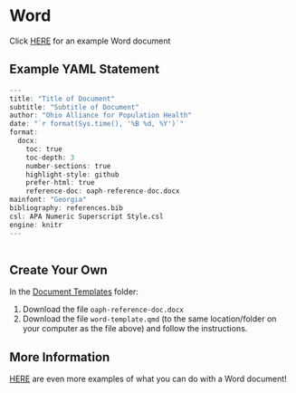 # Word

Click [HERE](https://catmailohio.sharepoint.com/:w:/s/CHSP-OAIPH/EWRJYuNEGgtIg9yUi_BAopEBN84hFtDKgD34ir-E7iOuig?e=RZ6Tq6) for an example Word document

## Example YAML Statement

```r

---
title: "Title of Document"
subtitle: "Subtitle of Document"
author: "Ohio Alliance for Population Health"
date: "`r format(Sys.time(), '%B %d, %Y')`"
format: 
  docx:
    toc: true
    toc-depth: 3
    number-sections: true
    highlight-style: github
    prefer-html: true
    reference-doc: oaph-reference-doc.docx
mainfont: "Georgia"
bibliography: references.bib
csl: APA Numeric Superscript Style.csl
engine: knitr
---
  
```

## Create Your Own

In the [Document Templates](https://catmailohio.sharepoint.com/:f:/s/CHSP-OAIPH/ElBBCzi3jYxBu7QteV9B0F8BtM5yBr6-VQbXafZsS3wQ0Q?e=Q7INHc) folder:

1.  Download the file `oaph-reference-doc.docx`
2.  Download the file `word-template.qmd` (to the same location/folder on your computer as the file above) and follow the instructions.

## More Information

[HERE](https://quarto.org/docs/output-formats/ms-word.html) are even more examples of what you can do with a Word document!
